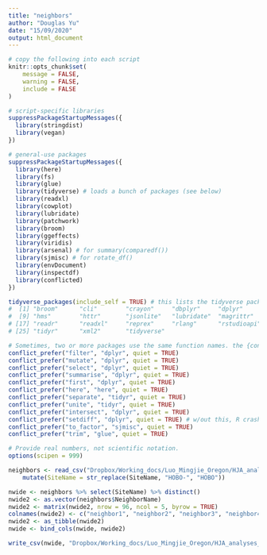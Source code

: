 ```yaml
---
title: "neighbors"
author: "Douglas Yu"
date: "15/09/2020"
output: html_document
---
```


```r
# copy the following into each script   
knitr::opts_chunk$set(
	message = FALSE,
	warning = FALSE,
	include = FALSE
)

# script-specific libraries
suppressPackageStartupMessages({
  library(stringdist)
  library(vegan)
})

# general-use packages
suppressPackageStartupMessages({
  library(here)
  library(fs)
  library(glue)
  library(tidyverse) # loads a bunch of packages (see below)
  library(readxl)
  library(cowplot)
  library(lubridate)
  library(patchwork)
  library(broom)
  library(ggeffects)
  library(viridis)
  library(arsenal) # for summary(comparedf())
  library(sjmisc) # for rotate_df()
  library(envDocument)
  library(inspectdf)
  library(conflicted)
})

tidyverse_packages(include_self = TRUE) # this lists the tidyverse packages that are loaded by just running the single command `library(tidyverse)
#  [1] "broom"      "cli"        "crayon"     "dbplyr"     "dplyr"      "forcats"    "ggplot2"    "haven"     
#  [9] "hms"        "httr"       "jsonlite"   "lubridate"  "magrittr"   "modelr"     "pillar"     "purrr"     
# [17] "readr"      "readxl"     "reprex"     "rlang"      "rstudioapi" "rvest"      "stringr"    "tibble"    
# [25] "tidyr"      "xml2"       "tidyverse" 

# Sometimes, two or more packages use the same function names. the {conflicted} package lets you set which package gets precedence. For example, the next line enforces that filter() refers to the {dplyr} package. If you want to use the command filter() from a different package, you just need to precede it with the desired package name, like this: stats::filter.  
conflict_prefer("filter", "dplyr", quiet = TRUE)
conflict_prefer("mutate", "dplyr", quiet = TRUE)
conflict_prefer("select", "dplyr", quiet = TRUE)
conflict_prefer("summarise", "dplyr", quiet = TRUE)
conflict_prefer("first", "dplyr", quiet = TRUE)
conflict_prefer("here", "here", quiet = TRUE)
conflict_prefer("separate", "tidyr", quiet = TRUE)
conflict_prefer("unite", "tidyr", quiet = TRUE)
conflict_prefer("intersect", "dplyr", quiet = TRUE)
conflict_prefer("setdiff", "dplyr", quiet = TRUE) # w/out this, R crashes
conflict_prefer("to_factor", "sjmisc", quiet = TRUE)
conflict_prefer("trim", "glue", quiet = TRUE)

# Provide real numbers, not scientific notation.
options(scipen = 999)
```



```r
neighbors <- read_csv("Dropbox/Working_docs/Luo_Mingjie_Oregon/HJA_analyses_Kelpie/HJA_scripts/08_reference_sequences_datasets/neighbors_20191204.txt") %>% select(-index, -Distance) %>% 
    mutate(SiteName = str_replace(SiteName, "HOBO-", "HOBO")) 

nwide <- neighbors %>% select(SiteName) %>% distinct()
nwide2 <- as.vector(neighbors$NeighborName)
nwide2 <- matrix(nwide2, nrow = 96, ncol = 5, byrow = TRUE)
colnames(nwide2) <- c("neighbor1", "neighbor2", "neighbor3", "neighbor4", "neighbor5")
nwide2 <- as_tibble(nwide2)
nwide <- bind_cols(nwide, nwide2)

write_csv(nwide, "Dropbox/Working_docs/Luo_Mingjie_Oregon/HJA_analyses_Kelpie/HJA_scripts/08_reference_sequences_datasets/neighbors_20191204_wide.csv")
```

